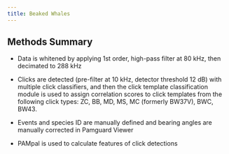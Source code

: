 ```yaml
---
title: Beaked Whales
---
```


## Methods Summary

-   Data is whitened by applying 1st order, high-pass filter at 80 kHz, then decimated to 288 kHz

-   Clicks are detected (pre-filter at 10 kHz, detector threshold 12 dB) with multiple click classifiers, and then the click template classification module is used to assign correlation scores to click templates from the following click types: ZC, BB, MD, MS, MC (formerly BW37V), BWC, BW43. 

-   Events and species ID are manually defined and bearing angles are manually corrected in Pamguard Viewer

-   PAMpal is used to calculate features of click detections
